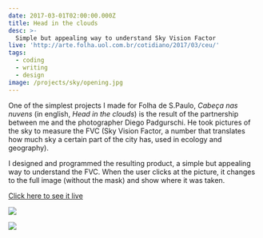 ```yaml
---
date: 2017-03-01T02:00:00.000Z
title: Head in the clouds
desc: >-
  Simple but appealing way to understand Sky Vision Factor
live: 'http://arte.folha.uol.com.br/cotidiano/2017/03/ceu/'
tags:
  - coding
  - writing
  - design
image: /projects/sky/opening.jpg
---
```


One of the simplest projects I made for Folha de S.Paulo, _Cabeça nas nuvens_ (in english, _Head in the clouds_) is the result of the partnership between me and the photographer Diego Padgurschi. He took pictures of the sky to measure the FVC (Sky Vision Factor, a number that translates how much sky a certain part of the city has, used in ecology and geography).

I designed and programmed the resulting product, a simple but appealing way to understand the FVC. When the user clicks at the picture, it changes to the full image (without the mask) and show where it was taken.

[Click here to see it live](http://arte.folha.uol.com.br/cotidiano/2017/03/ceu/)

![](/projects/sky/sky-1.jpg)

![](/projects/sky/sky-2.jpg)
